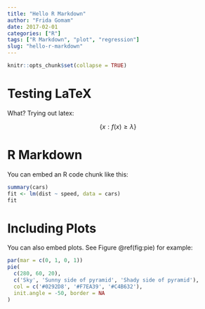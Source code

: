 ```yaml
---
title: "Hello R Markdown"
author: "Frida Gomam"
date: 2017-02-01
categories: ["R"]
tags: ["R Markdown", "plot", "regression"]
slug: "hello-r-markdown"
---
```


```r
knitr::opts_chunk$set(collapse = TRUE)
```

# Testing LaTeX

What?
Trying out latex:

$$\{x : f(x) \geq \lambda \}$$

# R Markdown

You can embed an R code chunk like this:

```r
summary(cars)
fit <- lm(dist ~ speed, data = cars)
fit
```

# Including Plots

You can also embed plots. See Figure \@ref(fig:pie) for example:

```r
par(mar = c(0, 1, 0, 1))
pie(
  c(280, 60, 20),
  c('Sky', 'Sunny side of pyramid', 'Shady side of pyramid'),
  col = c('#0292D8', '#F7EA39', '#C4B632'),
  init.angle = -50, border = NA
)
```
